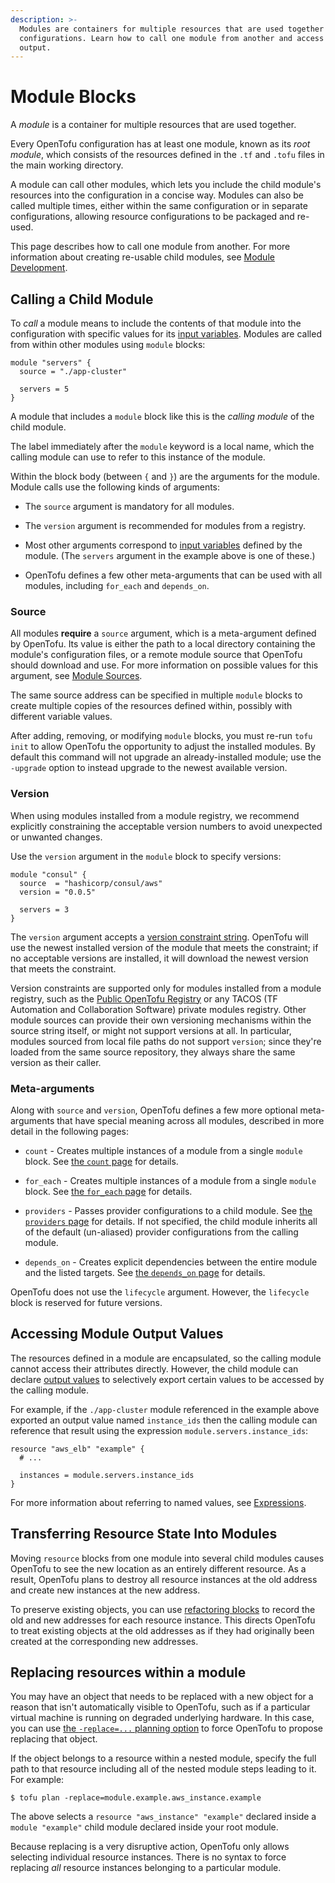 ```yaml
---
description: >-
  Modules are containers for multiple resources that are used together in
  configurations. Learn how to call one module from another and access module
  output.
---
```


# Module Blocks

A _module_ is a container for multiple resources that are used together.

Every OpenTofu configuration has at least one module, known as its
_root module_, which consists of the resources defined in the `.tf` and `.tofu`
files in the main working directory.

A module can call other modules, which lets you include the child module's
resources into the configuration in a concise way. Modules
can also be called multiple times, either within the same configuration or
in separate configurations, allowing resource configurations to be packaged
and re-used.

This page describes how to call one module from another. For more information
about creating re-usable child modules, see [Module Development](../../language/modules/develop/index.mdx).

## Calling a Child Module

To _call_ a module means to include the contents of that module into the
configuration with specific values for its
[input variables](../../language/values/variables.mdx). Modules are called
from within other modules using `module` blocks:

```hcl
module "servers" {
  source = "./app-cluster"

  servers = 5
}
```

A module that includes a `module` block like this is the _calling module_ of the
child module.

The label immediately after the `module` keyword is a local name, which the
calling module can use to refer to this instance of the module.

Within the block body (between `{` and `}`) are the arguments for the module.
Module calls use the following kinds of arguments:

- The `source` argument is mandatory for all modules.

- The `version` argument is recommended for modules from a registry.

- Most other arguments correspond to [input variables](../../language/values/variables.mdx)
  defined by the module. (The `servers` argument in the example above is one of
  these.)

- OpenTofu defines a few other meta-arguments that can be used with all
  modules, including `for_each` and `depends_on`.

### Source

All modules **require** a `source` argument, which is a meta-argument defined by
OpenTofu. Its value is either the path to a local directory containing the
module's configuration files, or a remote module source that OpenTofu should
download and use. For more information on
possible values for this argument, see [Module Sources](../../language/modules/sources.mdx).

The same source address can be specified in multiple `module` blocks to create
multiple copies of the resources defined within, possibly with different
variable values.

After adding, removing, or modifying `module` blocks, you must re-run
`tofu init` to allow OpenTofu the opportunity to adjust the installed
modules. By default this command will not upgrade an already-installed module;
use the `-upgrade` option to instead upgrade to the newest available version.

### Version

When using modules installed from a module registry, we recommend explicitly
constraining the acceptable version numbers to avoid unexpected or unwanted
changes.

Use the `version` argument in the `module` block to specify versions:

```shell
module "consul" {
  source  = "hashicorp/consul/aws"
  version = "0.0.5"

  servers = 3
}
```

The `version` argument accepts a [version constraint string](../../language/expressions/version-constraints.mdx).
OpenTofu will use the newest installed version of the module that meets the
constraint; if no acceptable versions are installed, it will download the newest
version that meets the constraint.

Version constraints are supported only for modules installed from a module
registry, such as the [Public OpenTofu Registry](https://registry.opentofu.org/)
or any TACOS (TF Automation and Collaboration Software) private modules registry.
Other module sources can provide their own versioning mechanisms within the
source string itself, or might not support versions at all. In particular,
modules sourced from local file paths do not support `version`; since
they're loaded from the same source repository, they always share the same
version as their caller.

### Meta-arguments

Along with `source` and `version`, OpenTofu defines a few more
optional meta-arguments that have special meaning across all modules,
described in more detail in the following pages:

- `count` - Creates multiple instances of a module from a single `module` block.
  See [the `count` page](../../language/meta-arguments/count.mdx)
  for details.

- `for_each` - Creates multiple instances of a module from a single `module`
  block. See
  [the `for_each` page](../../language/meta-arguments/for_each.mdx)
  for details.

- `providers` - Passes provider configurations to a child module. See
  [the `providers` page](../../language/meta-arguments/module-providers.mdx)
  for details. If not specified, the child module inherits all of the default
  (un-aliased) provider configurations from the calling module.

- `depends_on` - Creates explicit dependencies between the entire
  module and the listed targets. See
  [the `depends_on` page](../../language/meta-arguments/depends_on.mdx)
  for details.

OpenTofu does not use the `lifecycle` argument. However, the `lifecycle` block is reserved for future versions.

## Accessing Module Output Values

The resources defined in a module are encapsulated, so the calling module
cannot access their attributes directly. However, the child module can
declare [output values](../../language/values/outputs.mdx) to selectively
export certain values to be accessed by the calling module.

For example, if the `./app-cluster` module referenced in the example above
exported an output value named `instance_ids` then the calling module
can reference that result using the expression `module.servers.instance_ids`:

```hcl
resource "aws_elb" "example" {
  # ...

  instances = module.servers.instance_ids
}
```

For more information about referring to named values, see
[Expressions](../../language/expressions/index.mdx).

## Transferring Resource State Into Modules

Moving `resource` blocks from one module into several child modules causes
OpenTofu to see the new location as an entirely different resource. As a
result, OpenTofu plans to destroy all resource instances at the old address
and create new instances at the new address.

To preserve existing objects, you can use
[refactoring blocks](../../language/modules/develop/refactoring.mdx) to record the old and new
addresses for each resource instance. This directs OpenTofu to treat existing
objects at the old addresses as if they had originally been created at the
corresponding new addresses.

## Replacing resources within a module

You may have an object that needs to be replaced with a new object for a reason
that isn't automatically visible to OpenTofu, such as if a particular virtual
machine is running on degraded underlying hardware. In this case, you can use
[the `-replace=...` planning option](../../cli/commands/plan.mdx#replace-address)
to force OpenTofu to propose replacing that object.

If the object belongs to a resource within a nested module, specify the full
path to that resource including all of the nested module steps leading to it.
For example:

```shellsession
$ tofu plan -replace=module.example.aws_instance.example
```

The above selects a `resource "aws_instance" "example"` declared inside a
`module "example"` child module declared inside your root module.

Because replacing is a very disruptive action, OpenTofu only allows selecting
individual resource instances. There is no syntax to force replacing _all_
resource instances belonging to a particular module.
